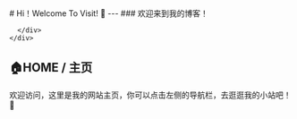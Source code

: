 
<BaseLayout title="Home">
  <BaseCard title="Home">
    <div class="flex">
      <div class="p-6">
          # Hi！Welcome To Visit! 👋
          ---
          ### 欢迎来到我的博客！

      </div>
    </div>

  </BaseCard>

  <BaseCard title="Home" image="/index.webp">

🏠HOME / 主页
---
欢迎访问，这里是我的网站主页，你可以点击左侧的导航栏，去逛逛我的小站吧！🥰

  </BaseCard>
</BaseLayout>

